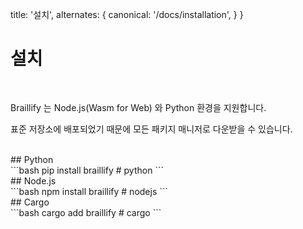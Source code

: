  title: '설치',
  alternates: {
    canonical: '/docs/installation',
  }
}

# 설치
<br/>

Braillify 는 Node.js(Wasm for Web) 와 Python 환경을 지원합니다.

표준 저장소에 배포되었기 때문에 모든 패키지 매니저로 다운받을 수 있습니다.

<br/>
## Python
<br/>
```bash
pip install braillify # python
```

<br/>
## Node.js
<br/>
```bash
npm install braillify # nodejs
```

<br/>
## Cargo
<br/>
```bash
cargo add braillify # cargo
```
